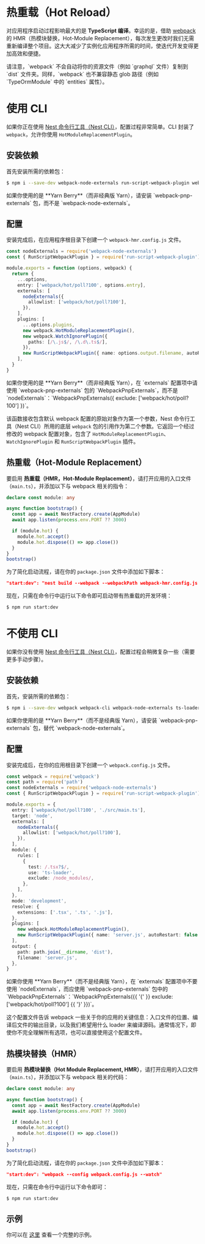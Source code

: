# 热重载（Hot Reload）

对应用程序启动过程影响最大的是 **TypeScript 编译**。幸运的是，借助 [webpack](https://github.com/webpack/webpack) 的 HMR（热模块替换，Hot-Module Replacement），每次发生更改时我们无需重新编译整个项目。这大大减少了实例化应用程序所需的时间，使迭代开发变得更加高效和便捷。

<CalloutInfo type="warning">
  请注意，`webpack` 不会自动将你的资源文件（例如 `graphql` 文件）复制到 `dist`
  文件夹。同样，`webpack` 也不兼容静态 glob 路径（例如 `TypeOrmModule` 中的 `entities` 属性）。
</CalloutInfo>

# 使用 CLI

如果你正在使用 [Nest 命令行工具（Nest CLI）](/cli/overview)，配置过程非常简单。CLI 封装了 `webpack`，允许你使用 `HotModuleReplacementPlugin`。

## 安装依赖

首先安装所需的依赖包：

```bash
$ npm i --save-dev webpack-node-externals run-script-webpack-plugin webpack
```

<CalloutInfo>
  如果你使用的是 **Yarn Berry**（而非经典版 Yarn），请安装 `webpack-pnp-externals` 包，而不是
  `webpack-node-externals`。
</CalloutInfo>

## 配置

安装完成后，在应用程序根目录下创建一个 `webpack-hmr.config.js` 文件。

```ts
const nodeExternals = require('webpack-node-externals')
const { RunScriptWebpackPlugin } = require('run-script-webpack-plugin')

module.exports = function (options, webpack) {
  return {
    ...options,
    entry: ['webpack/hot/poll?100', options.entry],
    externals: [
      nodeExternals({
        allowlist: ['webpack/hot/poll?100'],
      }),
    ],
    plugins: [
      ...options.plugins,
      new webpack.HotModuleReplacementPlugin(),
      new webpack.WatchIgnorePlugin({
        paths: [/\.js$/, /\.d\.ts$/],
      }),
      new RunScriptWebpackPlugin({ name: options.output.filename, autoRestart: false }),
    ],
  }
}
```

<CalloutInfo>
  如果你使用的是 **Yarn Berry**（而非经典版 Yarn），在 `externals` 配置项中请使用 `webpack-pnp-externals`
  包的 `WebpackPnpExternals`，而不是 `nodeExternals`：`WebpackPnpExternals({ exclude: ['webpack/hot/poll?100'] })`。
</CalloutInfo>

该函数接收包含默认 webpack 配置的原始对象作为第一个参数，Nest 命令行工具（Nest CLI）所用的底层 `webpack` 包的引用作为第二个参数。它返回一个经过修改的 webpack 配置对象，包含了 `HotModuleReplacementPlugin`、`WatchIgnorePlugin` 和 `RunScriptWebpackPlugin` 插件。

## 热重载（Hot-Module Replacement）

要启用 **热重载（HMR，Hot-Module Replacement）**，请打开应用的入口文件（`main.ts`），并添加以下与 webpack 相关的指令：

```ts
declare const module: any

async function bootstrap() {
  const app = await NestFactory.create(AppModule)
  await app.listen(process.env.PORT ?? 3000)

  if (module.hot) {
    module.hot.accept()
    module.hot.dispose(() => app.close())
  }
}
bootstrap()
```

为了简化启动流程，请在你的 `package.json` 文件中添加如下脚本：

```json
"start:dev": "nest build --webpack --webpackPath webpack-hmr.config.js --watch"
```

现在，只需在命令行中运行以下命令即可启动带有热重载的开发环境：

```bash
$ npm run start:dev
```

# 不使用 CLI

如果你没有使用 [Nest 命令行工具（Nest CLI）](/cli/overview)，配置过程会稍微复杂一些（需要更多手动步骤）。

## 安装依赖

首先，安装所需的依赖包：

```bash
$ npm i --save-dev webpack webpack-cli webpack-node-externals ts-loader run-script-webpack-plugin
```

<CalloutInfo>
  如果你使用的是 **Yarn Berry**（而不是经典版 Yarn），请安装 `webpack-pnp-externals` 包，替代
  `webpack-node-externals`。
</CalloutInfo>

## 配置

安装完成后，在你的应用根目录下创建一个 `webpack.config.js` 文件。

```ts
const webpack = require('webpack')
const path = require('path')
const nodeExternals = require('webpack-node-externals')
const { RunScriptWebpackPlugin } = require('run-script-webpack-plugin')

module.exports = {
  entry: ['webpack/hot/poll?100', './src/main.ts'],
  target: 'node',
  externals: [
    nodeExternals({
      allowlist: ['webpack/hot/poll?100'],
    }),
  ],
  module: {
    rules: [
      {
        test: /.tsx?$/,
        use: 'ts-loader',
        exclude: /node_modules/,
      },
    ],
  },
  mode: 'development',
  resolve: {
    extensions: ['.tsx', '.ts', '.js'],
  },
  plugins: [
    new webpack.HotModuleReplacementPlugin(),
    new RunScriptWebpackPlugin({ name: 'server.js', autoRestart: false }),
  ],
  output: {
    path: path.join(__dirname, 'dist'),
    filename: 'server.js',
  },
}
```

<CalloutInfo>
  如果你使用 **Yarn Berry**（而不是经典版 Yarn），在 `externals` 配置项中不要使用 `nodeExternals`，而应使用
  `webpack-pnp-externals` 包中的 `WebpackPnpExternals`：`WebpackPnpExternals({{ '{' }}
  exclude: ['webpack/hot/poll?100'] {{ '}' }})`。
</CalloutInfo>

这个配置文件告诉 webpack 一些关于你的应用的关键信息：入口文件的位置、编译后文件的输出目录，以及我们希望用什么 loader 来编译源码。通常情况下，即使你不完全理解所有选项，也可以直接使用这个配置文件。

## 热模块替换（HMR）

要启用 **热模块替换（Hot Module Replacement, HMR）**，请打开应用的入口文件（`main.ts`），并添加以下与 webpack 相关的代码：

```ts
declare const module: any

async function bootstrap() {
  const app = await NestFactory.create(AppModule)
  await app.listen(process.env.PORT ?? 3000)

  if (module.hot) {
    module.hot.accept()
    module.hot.dispose(() => app.close())
  }
}
bootstrap()
```

为了简化启动流程，请在你的 `package.json` 文件中添加如下脚本：

```json
"start:dev": "webpack --config webpack.config.js --watch"
```

现在，只需在命令行中运行以下命令即可：

```bash
$ npm run start:dev
```

## 示例

你可以在 [这里](https://github.com/nestjs/nest/tree/master/sample/08-webpack) 查看一个完整的示例。
